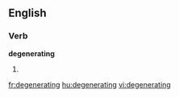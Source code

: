 ==English==

===Verb===
'''degenerating'''

# {{third-person singular of|[[degenerate]]}}

[[fr:degenerating]]
[[hu:degenerating]]
[[vi:degenerating]]
